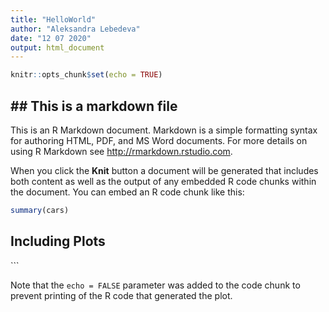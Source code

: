---
title: "HelloWorld"
author: "Aleksandra Lebedeva"
date: "12 07 2020"
output: html_document
---

```{r setup, include=FALSE}
knitr::opts_chunk$set(echo = TRUE)
```

## ## This is a markdown file

This is an R Markdown document. Markdown is a simple formatting syntax for authoring HTML, PDF, and MS Word documents. For more details on using R Markdown see <http://rmarkdown.rstudio.com>.

When you click the **Knit** button a document will be generated that includes both content as well as the output of any embedded R code chunks within the document. You can embed an R code chunk like this:

```{r cars}
summary(cars)
```

## Including Plots


```

Note that the `echo = FALSE` parameter was added to the code chunk to prevent printing of the R code that generated the plot.
